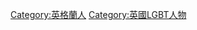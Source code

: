 {{Commonscat|LGBT people from England}}

[[Category:英格蘭人|Category:英格蘭人]]
[[Category:英國LGBT人物|Category:英國LGBT人物]]